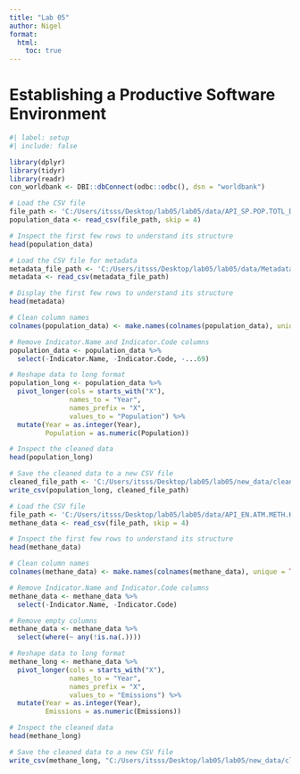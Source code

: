 ```yaml
---
title: "Lab 05"
author: Nigel
format:
  html:
    toc: true
---
```



# Establishing a Productive Software Environment
```r
#| label: setup
#| include: false

library(dplyr)
library(tidyr)
library(readr)
con_worldbank <- DBI::dbConnect(odbc::odbc(), dsn = "worldbank")
```

```r
# Load the CSV file
file_path <- 'C:/Users/itsss/Desktop/lab05/lab05/data/API_SP.POP.TOTL_DS2_en_csv_v2_45183.csv'
population_data <- read_csv(file_path, skip = 4)

# Inspect the first few rows to understand its structure
head(population_data)
```

```r
# Load the CSV file for metadata
metadata_file_path <- 'C:/Users/itsss/Desktop/lab05/lab05/data/Metadata_Country_API_SP.POP.TOTL_DS2_en_csv_v2_45183.csv'
metadata <- read_csv(metadata_file_path)

# Display the first few rows to understand its structure
head(metadata)
```

```r
# Clean column names
colnames(population_data) <- make.names(colnames(population_data), unique = TRUE)

# Remove Indicator.Name and Indicator.Code columns
population_data <- population_data %>%
  select(-Indicator.Name, -Indicator.Code, -...69)

# Reshape data to long format
population_long <- population_data %>%
  pivot_longer(cols = starts_with("X"),
               names_to = "Year",
               names_prefix = "X",
               values_to = "Population") %>%
  mutate(Year = as.integer(Year),
         Population = as.numeric(Population))

# Inspect the cleaned data
head(population_long)
```


```r
# Save the cleaned data to a new CSV file
cleaned_file_path <- 'C:/Users/itsss/Desktop/lab05/lab05/new_data/cleaned_population_data.csv'
write_csv(population_long, cleaned_file_path)
```



```r
# Load the CSV file
file_path <- 'C:/Users/itsss/Desktop/lab05/lab05/data/API_EN.ATM.METH.KT.CE_DS2_en_csv_v2_45625.csv'
methane_data <- read_csv(file_path, skip = 4)

# Inspect the first few rows to understand its structure
head(methane_data)
```

```r
# Clean column names
colnames(methane_data) <- make.names(colnames(methane_data), unique = TRUE)

# Remove Indicator.Name and Indicator.Code columns
methane_data <- methane_data %>%
  select(-Indicator.Name, -Indicator.Code)

# Remove empty columns
methane_data <- methane_data %>%
  select(where(~ any(!is.na(.))))

# Reshape data to long format
methane_long <- methane_data %>%
  pivot_longer(cols = starts_with("X"),
               names_to = "Year",
               names_prefix = "X",
               values_to = "Emissions") %>%
  mutate(Year = as.integer(Year),
         Emissions = as.numeric(Emissions))

# Inspect the cleaned data
head(methane_long)

# Save the cleaned data to a new CSV file
write_csv(methane_long, "C:/Users/itsss/Desktop/lab05/lab05/new_data/cleaned_methane_data.csv")
```



